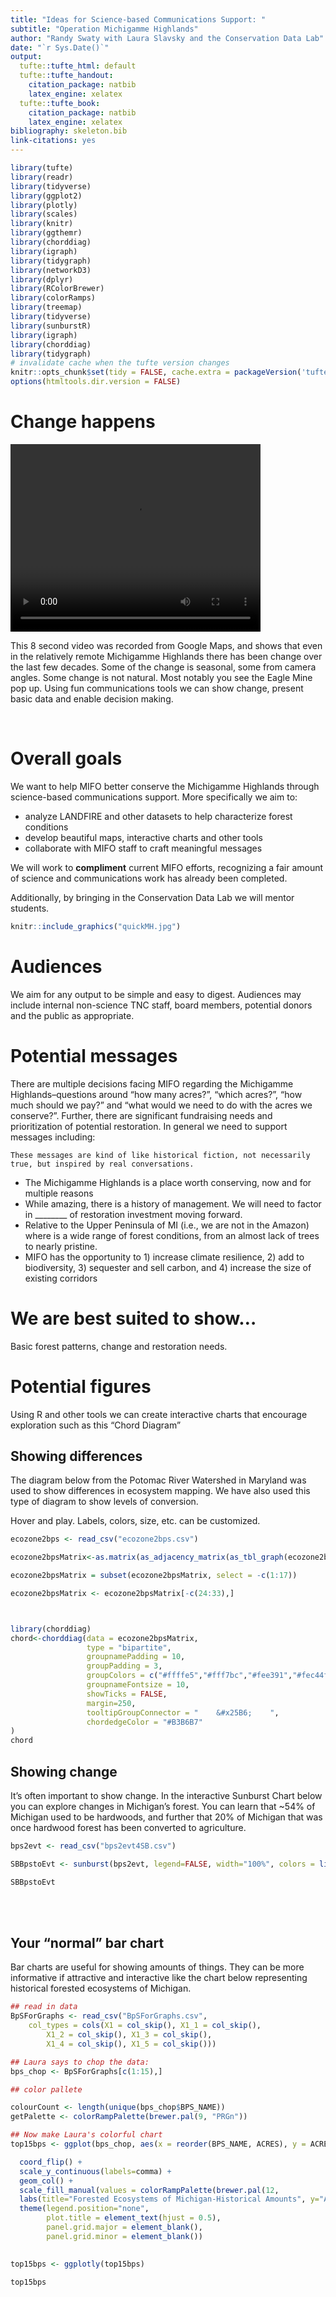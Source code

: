 ```yaml
---
title: "Ideas for Science-based Communications Support: "
subtitle: "Operation Michigamme Highlands"
author: "Randy Swaty with Laura Slavsky and the Conservation Data Lab"
date: "`r Sys.Date()`"
output:
  tufte::tufte_html: default
  tufte::tufte_handout:
    citation_package: natbib
    latex_engine: xelatex
  tufte::tufte_book:
    citation_package: natbib
    latex_engine: xelatex
bibliography: skeleton.bib
link-citations: yes
---
```


```r
library(tufte)
library(readr)
library(tidyverse)
library(ggplot2)
library(plotly)
library(scales)
library(knitr)
library(ggthemr)
library(chorddiag)
library(igraph)
library(tidygraph)
library(networkD3)
library(dplyr)
library(RColorBrewer)
library(colorRamps)
library(treemap)
library(tidyverse)
library(sunburstR)
library(igraph)
library(chorddiag)
library(tidygraph)
# invalidate cache when the tufte version changes
knitr::opts_chunk$set(tidy = FALSE, cache.extra = packageVersion('tufte'))
options(htmltools.dir.version = FALSE)
```




# Change happens


<video width="400" height="300" controls>
  <source src="MH1984_2018.mp4" type="video/mp4">
</video>

This 8 second video was recorded from Google Maps, and shows that even in the relatively remote Michigamme Highlands there has been change over the last few decades. Some of the change is seasonal, some from camera angles.  Some change is not natural.  Most notably you see the Eagle Mine pop up.  Using fun communications tools we can show change, present basic data and enable decision making.  

<br>

# Overall goals

We want to help MIFO better conserve the Michigamme Highlands through science-based communications support.  More specifically we aim to:

* analyze LANDFIRE and other datasets to help characterize forest conditions 
* develop beautiful maps, interactive charts and other tools
* collaborate with MIFO staff to craft meaningful messages

We will work to **compliment** current MIFO efforts, recognizing a fair amount of science and communications work has already been completed.

Additionally, by bringing in the Conservation Data Lab we will mentor students.

```r
knitr::include_graphics("quickMH.jpg")
```

# Audiences
We aim for any output to be simple and easy to digest.  Audiences may include internal non-science TNC staff, board members, potential donors and the public as appropriate.  

# Potential messages
There are multiple decisions facing MIFO regarding the Michigamme Highlands--questions around "how many acres?", "which acres?", "how much should we pay?" and "what would we need to do with the acres we conserve?".  Further, there are significant fundraising needs and prioritization of potential restoration.  In general we need to support messages including:



```marginfigure
These messages are kind of like historical fiction, not necessarily true, but inspired by real conversations.
```


* The Michigamme Highlands is a place worth conserving, now and for multiple reasons
* While amazing, there is a history of management.  We will need to factor in ________ of restoration investment moving forward.
* Relative to the Upper Peninsula of MI (i.e., we are not in the Amazon) where is a wide range of forest conditions, from an almost lack of trees to nearly pristine.
* MIFO has the opportunity to 1) increase climate resilience, 2) add to biodiversity, 3) sequester and sell carbon, and 4) increase the size of existing corridors

# We are best suited to show...
Basic forest patterns, change and restoration needs.


# Potential figures

Using R and other tools we can create interactive charts that encourage exploration such as this "Chord Diagram"

## Showing differences

The diagram below from the Potomac River Watershed in Maryland was used to show differences in ecosystem mapping.  We have also used this type of diagram to show levels of conversion.

Hover and play.  Labels, colors, size, etc. can be customized.  


```r

ecozone2bps <- read_csv("ecozone2bps.csv")

ecozone2bpsMatrix<-as.matrix(as_adjacency_matrix(as_tbl_graph(ecozone2bps),attr = "Acres"))

ecozone2bpsMatrix = subset(ecozone2bpsMatrix, select = -c(1:17))

ecozone2bpsMatrix <- ecozone2bpsMatrix[-c(24:33),]



library(chorddiag)
chord<-chorddiag(data = ecozone2bpsMatrix,
                 type = "bipartite",
                 groupnamePadding = 10,
                 groupPadding = 3,
                 groupColors = c("#ffffe5","#fff7bc","#fee391","#fec44f","#fe9929","#32784f","#cc4c02","#8c2d04", "#32784f"),
                 groupnameFontsize = 10,
                 showTicks = FALSE,
                 margin=250,
                 tooltipGroupConnector = "    &#x25B6;    ",
                 chordedgeColor = "#B3B6B7"
)
chord


```  


## Showing change
It's often important to show change.  In the interactive Sunburst Chart below you can explore changes in Michigan's forest.  You can learn that ~54% of Michigan used to be hardwoods, and further that 20% of Michigan that was once hardwood forest has been converted to agriculture.  


```r
bps2evt <- read_csv("bps2evt4SB.csv")

SBBpstoEvt <- sunburst(bps2evt, legend=FALSE, width="100%", colors = list(range = RColorBrewer::brewer.pal(8, "PRGn")))

SBBpstoEvt
```


<br>
<br>

## Your "normal" bar chart
Bar charts are useful for showing amounts of things.  They can be more informative if attractive and interactive like the chart below representing historical forested ecosystems of Michigan.


```r
## read in data
BpSForGraphs <- read_csv("BpSForGraphs.csv", 
    col_types = cols(X1 = col_skip(), X1_1 = col_skip(), 
        X1_2 = col_skip(), X1_3 = col_skip(), 
        X1_4 = col_skip(), X1_5 = col_skip()))

## Laura says to chop the data:
bps_chop <- BpSForGraphs[c(1:15),]

## color pallete

colourCount <- length(unique(bps_chop$BPS_NAME))
getPalette <- colorRampPalette(brewer.pal(9, "PRGn"))

## Now make Laura's colorful chart
top15bps <- ggplot(bps_chop, aes(x = reorder(BPS_NAME, ACRES), y = ACRES, fill = BPS_NAME)) +

  coord_flip() + 
  scale_y_continuous(labels=comma) +
  geom_col() +
  scale_fill_manual(values = colorRampPalette(brewer.pal(12,                                                                  "Accent"))(colourCount))  + 
  labs(title="Forested Ecosystems of Michigan-Historical Amounts", y="Acres", x="") +
  theme(legend.position="none", 
        plot.title = element_text(hjust = 0.5), 
        panel.grid.major = element_blank(), 
        panel.grid.minor = element_blank()) 

 
top15bps <- ggplotly(top15bps)

top15bps

```



